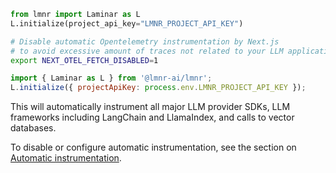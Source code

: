 <Tabs>
<Tab title="Python">

```python
from lmnr import Laminar as L
L.initialize(project_api_key="LMNR_PROJECT_API_KEY")
```
</Tab>
<Tab title="JavaScript/TypeScript">

<Expandable title="additional setting for Next.js">

```bash
# Disable automatic Opentelemetry instrumentation by Next.js
# to avoid excessive amount of traces not related to your LLM application
export NEXT_OTEL_FETCH_DISABLED=1
```

</Expandable>

```javascript
import { Laminar as L } from '@lmnr-ai/lmnr';
L.initialize({ projectApiKey: process.env.LMNR_PROJECT_API_KEY });
```

</Tab>
</Tabs>

This will automatically instrument all major LLM provider SDKs, LLM frameworks including LangChain and LlamaIndex, and calls to vector databases.

To disable or configure automatic instrumentation,
see the section on [Automatic instrumentation](/tracing/automatic-instrumentation).
